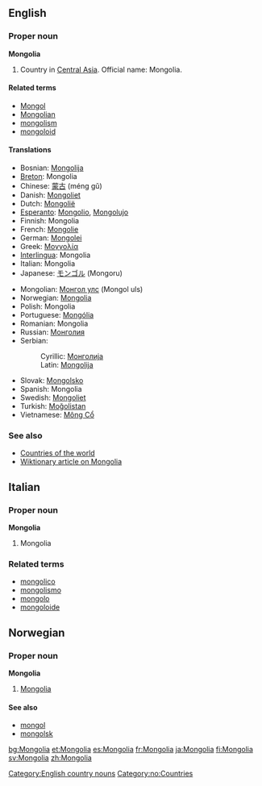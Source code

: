 ==English==

===Proper noun===
'''Mongolia'''

#Country in [[Central Asia]]. Official name: Mongolia.

====Related terms====
*[[Mongol]]
*[[Mongolian]]
*[[mongolism]]
*[[mongoloid]]

====Translations====
{{top}}
*Bosnian: [[Mongolija#Bosnian|Mongolija]] {{f}}
*[[Breton]]: Mongolia
*Chinese: [[蒙古]] (méng gǔ)
*Danish: [[Mongoliet]]
*Dutch: [[Mongolië]]
*[[Esperanto]]: [[Mongolio]], [[Mongolujo]]
*Finnish: Mongolia
*French: [[Mongolie]] {{f}}
*German: [[Mongolei]]
*Greek: [[Μογγολία]]
*[[Interlingua]]: Mongolia
*Italian: Mongolia {{f}}
*Japanese: [[モンゴル]] (Mongoru)
{{mid}}
*Mongolian: [[Монгол улс]] (Mongol uls)
*Norwegian: [[#Norwegian|Mongolia]]
*Polish: Mongolia
*Portuguese: [[Mongólia]]
*Romanian: Mongolia {{f}}
*Russian: [[Монголия]]
*Serbian:
*:Cyrillic: [[Монголија#Serbian|Монголија]] {{f}}
*:Latin: [[Mongolija#Serbian|Mongolija]] {{f}}
*Slovak: [[Mongolsko#Slovak|Mongolsko]] {{n}}
*Spanish: Mongolia
*Swedish: [[Mongoliet]]
*Turkish: [[Moğolistan]]
*Vietnamese: [[Mông Cổ]]
{{bottom}}

===See also===
*[[Countries of the world]]
*[[w:Mongolia|Wiktionary article on Mongolia]]
[[Category:English country nouns]]

==Italian==
===Proper noun===
'''Mongolia'''

# Mongolia

===Related terms===
*[[mongolico]]
*[[mongolismo]]
*[[mongolo]]
*[[mongoloide]]

==Norwegian==
===Proper noun===
[[Category:no:Countries]]
'''Mongolia'''
#[[#English|Mongolia]]
====See also====
*[[mongol]]
*[[mongolsk]]

[[bg:Mongolia]]
[[et:Mongolia]]
[[es:Mongolia]]
[[fr:Mongolia]]
[[ja:Mongolia]]
[[fi:Mongolia]]
[[sv:Mongolia]]
[[zh:Mongolia]]